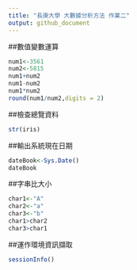 ```yaml
---
title: "長庚大學 大數據分析方法 作業二"
output: github_document
---
```

##數值變數運算
```r
num1<-3561
num2<-5815
num1+num2
num1-num2
num1*num2
round(num1/num2,digits = 2)
```

##檢查總覽資料
```r
str(iris)
```

##輸出系統現在日期
```r
dateBook<-Sys.Date()
dateBook
```

##字串比大小
```r
char1<-"A"
char2<-"a"
char3<-"b"
char1>char2
char3>char1
```

##運作環境資訊擷取
```r
sessionInfo()
```



